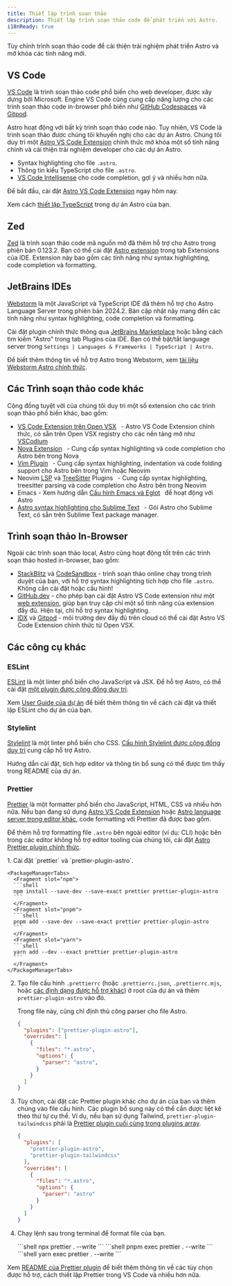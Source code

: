 ```yaml
---
title: Thiết lập trình soạn thảo
description: Thiết lập trình soạn thảo code để phát triển với Astro.
i18nReady: true
---
```



Tùy chỉnh trình soạn thảo code để cải thiện trải nghiệm phát triển Astro và mở khóa các tính năng mới.

## VS Code

[VS Code](https://code.visualstudio.com/) là trình soạn thảo code phổ biến cho web developer, được xây dựng bởi Microsoft. Engine VS Code cũng cung cấp năng lượng cho các trình soạn thảo code in-browser phổ biến như [GitHub Codespaces](https://github.com/features/codespaces) và [Gitpod](https://gitpod.io/).

Astro hoạt động với bất kỳ trình soạn thảo code nào. Tuy nhiên, VS Code là trình soạn thảo được chúng tôi khuyến nghị cho các dự án Astro. Chúng tôi duy trì một [Astro VS Code Extension](https://marketplace.visualstudio.com/items?itemName=astro-build.astro-vscode) chính thức mở khóa một số tính năng chính và cải thiện trải nghiệm developer cho các dự án Astro.

- Syntax highlighting cho file `.astro`.
- Thông tin kiểu TypeScript cho file `.astro`.
- [VS Code Intellisense](https://code.visualstudio.com/docs/editor/intellisense) cho code completion, gợi ý và nhiều hơn nữa.

Để bắt đầu, cài đặt [Astro VS Code Extension](https://marketplace.visualstudio.com/items?itemName=astro-build.astro-vscode) ngay hôm nay.


<ReadMore>Xem cách [thiết lập TypeScript](/en/guides/typescript/) trong dự án Astro của bạn.</ReadMore>

## Zed

[Zed](https://zed.dev/) là trình soạn thảo code mã nguồn mở đã thêm hỗ trợ cho Astro trong phiên bản 0.123.2. Bạn có thể cài đặt [Astro extension](https://github.com/zed-extensions/astro) trong tab Extensions của IDE. Extension này bao gồm các tính năng như syntax highlighting, code completion và formatting.

## JetBrains IDEs

[Webstorm](https://www.jetbrains.com/webstorm/) là một JavaScript và TypeScript IDE đã thêm hỗ trợ cho Astro Language Server trong phiên bản 2024.2. Bản cập nhật này mang đến các tính năng như syntax highlighting, code completion và formatting.

Cài đặt plugin chính thức thông qua [JetBrains Marketplace](https://plugins.jetbrains.com/plugin/20959-astro) hoặc bằng cách tìm kiếm "Astro" trong tab Plugins của IDE. Bạn có thể bật/tắt language server trong `Settings | Languages & Frameworks | TypeScript | Astro`.

Để biết thêm thông tin về hỗ trợ Astro trong Webstorm, xem [tài liệu Webstorm Astro chính thức](https://www.jetbrains.com/help/webstorm/astro.html).

## Các Trình soạn thảo code khác

Cộng đồng tuyệt vời của chúng tôi duy trì một số extension cho các trình soạn thảo phổ biến khác, bao gồm:

- [VS Code Extension trên Open VSX](https://open-vsx.org/extension/astro-build/astro-vscode) <span style="margin: 0.25em;"><Badge text="Official" /></span> - Astro VS Code Extension chính thức, có sẵn trên Open VSX registry cho các nền tảng mở như [VSCodium](https://vscodium.com/)
- [Nova Extension](https://extensions.panic.com/extensions/sciencefidelity/sciencefidelity.astro/) <span style="margin: 0.25em;"><Badge class="neutral-badge" text="Community" /></span> - Cung cấp syntax highlighting và code completion cho Astro bên trong Nova
- [Vim Plugin](https://github.com/wuelnerdotexe/vim-astro) <span style="margin: 0.25em;"><Badge class="neutral-badge" text="Community" /></span> - Cung cấp syntax highlighting, indentation và code folding support cho Astro bên trong Vim hoặc Neovim
- Neovim [LSP](https://github.com/neovim/nvim-lspconfig/blob/master/doc/configs.md#astro) và [TreeSitter](https://github.com/virchau13/tree-sitter-astro) Plugins <span style="margin: 0.25em;"><Badge class="neutral-badge" text="Community" /></span> - Cung cấp syntax highlighting, treesitter parsing và code completion cho Astro bên trong Neovim
- Emacs - Xem hướng dẫn [Cấu hình Emacs và Eglot](https://medium.com/@jrmjrm/configuring-emacs-and-eglot-to-work-with-astro-language-server-9408eb709ab0) <span style="margin: 0.25em;"><Badge class="neutral-badge" text="Community" /></span> để hoạt động với Astro
- [Astro syntax highlighting cho Sublime Text](https://packagecontrol.io/packages/Astro) <span style="margin: 0.25em;"><Badge class="neutral-badge" text="Community" /></span> - Gói Astro cho Sublime Text, có sẵn trên Sublime Text package manager.

## Trình soạn thảo In-Browser

Ngoài các trình soạn thảo local, Astro cũng hoạt động tốt trên các trình soạn thảo hosted in-browser, bao gồm:

- [StackBlitz](https://stackblitz.com/) và [CodeSandbox](https://codesandbox.io/) - trình soạn thảo online chạy trong trình duyệt của bạn, với hỗ trợ syntax highlighting tích hợp cho file `.astro`. Không cần cài đặt hoặc cấu hình!
- [GitHub.dev](https://github.dev/) - cho phép bạn cài đặt Astro VS Code extension như một [web extension](https://code.visualstudio.com/api/extension-guides/web-extensions), giúp bạn truy cập chỉ một số tính năng của extension đầy đủ. Hiện tại, chỉ hỗ trợ syntax highlighting.
- [IDX](https://idx.dev) và [Gitpod](https://gitpod.io/) - môi trường dev đầy đủ trên cloud có thể cài đặt Astro VS Code Extension chính thức từ Open VSX.

## Các công cụ khác

### ESLint

[ESLint](https://eslint.org/) là một linter phổ biến cho JavaScript và JSX. Để hỗ trợ Astro, có thể cài đặt [một plugin được cộng đồng duy trì](https://github.com/ota-meshi/eslint-plugin-astro).

Xem [User Guide của dự án](https://ota-meshi.github.io/eslint-plugin-astro/user-guide/) để biết thêm thông tin về cách cài đặt và thiết lập ESLint cho dự án của bạn.

### Stylelint

[Stylelint](https://stylelint.io/) là một linter phổ biến cho CSS. [Cấu hình Stylelint được cộng đồng duy trì](https://github.com/ota-meshi/stylelint-config-html) cung cấp hỗ trợ Astro.

Hướng dẫn cài đặt, tích hợp editor và thông tin bổ sung có thể được tìm thấy trong README của dự án.

### Prettier

[Prettier](https://prettier.io/) là một formatter phổ biến cho JavaScript, HTML, CSS và nhiều hơn nữa. Nếu bạn đang sử dụng [Astro VS Code Extension](https://marketplace.visualstudio.com/items?itemName=astro-build.astro-vscode) hoặc [Astro language server trong editor khác](#other-code-editors), code formatting với Prettier đã được bao gồm.

Để thêm hỗ trợ formatting file `.astro` bên ngoài editor (ví dụ: CLI) hoặc bên trong các editor không hỗ trợ editor tooling của chúng tôi, cài đặt [Astro Prettier plugin chính thức](https://github.com/withastro/prettier-plugin-astro).

<Steps>
1. Cài đặt `prettier` và `prettier-plugin-astro`.

    <PackageManagerTabs>
      <Fragment slot="npm">
      ```shell
      npm install --save-dev --save-exact prettier prettier-plugin-astro
      ```
      </Fragment>
      <Fragment slot="pnpm">
      ```shell
      pnpm add --save-dev --save-exact prettier prettier-plugin-astro
      ```
      </Fragment>
      <Fragment slot="yarn">
      ```shell
      yarn add --dev --exact prettier prettier-plugin-astro
      ```
      </Fragment>
    </PackageManagerTabs>

2. Tạo file cấu hình `.prettierrc` (hoặc `.prettierrc.json`, `.prettierrc.mjs`, hoặc [các định dạng được hỗ trợ khác](https://prettier.io/docs/configuration)) ở root của dự án và thêm `prettier-plugin-astro` vào đó.

    Trong file này, cũng chỉ định thủ công parser cho file Astro.

    ```json title=".prettierrc"
    {
      "plugins": ["prettier-plugin-astro"],
      "overrides": [
        {
          "files": "*.astro",
          "options": {
            "parser": "astro",
          }
        }
      ]
    }
    ```

3. Tùy chọn, cài đặt các Prettier plugin khác cho dự án của bạn và thêm chúng vào file cấu hình. Các plugin bổ sung này có thể cần được liệt kê theo thứ tự cụ thể. Ví dụ, nếu bạn sử dụng Tailwind, `prettier-plugin-tailwindcss` phải là [Prettier plugin cuối cùng trong plugins array](https://github.com/tailwindlabs/prettier-plugin-tailwindcss#compatibility-with-other-prettier-plugins).

    ```json title=".prettierrc"
    {
      "plugins": [
        "prettier-plugin-astro",
        "prettier-plugin-tailwindcss"
      ],
      "overrides": [
        {
          "files": "*.astro",
          "options": {
            "parser": "astro"
          }
        }
      ]
    }
    ```

4. Chạy lệnh sau trong terminal để format file của bạn.

    <PackageManagerTabs>
      <Fragment slot="npm">
      ```shell
      npx prettier . --write
      ```
      </Fragment>
      <Fragment slot="pnpm">
      ```shell
      pnpm exec prettier . --write
      ```
      </Fragment>
      <Fragment slot="yarn">
      ```shell
      yarn exec prettier . --write
      ```
      </Fragment>
    </PackageManagerTabs>
</Steps>

Xem [README của Prettier plugin](https://github.com/withastro/prettier-plugin-astro/blob/main/README.md) để biết thêm thông tin về các tùy chọn được hỗ trợ, cách thiết lập Prettier trong VS Code và nhiều hơn nữa.